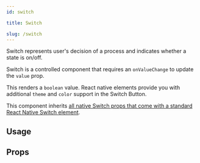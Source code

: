 ```yaml
---
id: switch

title: Switch

slug: /switch
---
```







Switch represents user's decision of a process and indicates whether a state is on/off.

Switch is a controlled component that requires an `onValueChange` to update the `value` prop.

This renders a `boolean` value. React native elements provide you with additional `theme` and `color` support in the Switch Button.

This component inherits [all native Switch props that come with a standard React Native Switch element](https://reactnative.dev/docs/switch.html).

## Usage

<Usage />

## Props

<Props />
